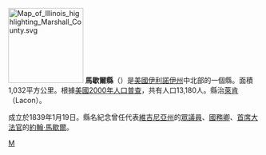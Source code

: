 {{unreferenced|time=2019-02-26T10:30:52+00:00}}
{{noteTA
|T=zh-hans:马歇尔县 (伊利诺伊州);zh-hk:馬歇爾縣 (伊利諾伊州);zh-tw:馬歇爾郡 (伊利諾州);
}}

{{Otheruses|馬歇爾縣|subject=美國伊利諾伊州的一個縣|other=同名的縣}}
[[File:Map_of_Illinois_highlighting_Marshall_County.svg|150px]]
'''馬歇爾縣'''（{{lang-en|Marshall County}}）是[[美國|美國]][[伊利諾伊州|伊利諾伊州]]中北部的一個縣。面積1,032平方公里。根據[[美國2000年人口普查|美國2000年人口普查]]，共有人口13,180人。縣治[[萊肯_(伊利諾伊州)|萊肯]]（Lacon）。

成立於1839年1月19日。縣名紀念曾任代表[[維吉尼亞州|維吉尼亞州]]的[[美國眾議院|眾議員]]、[[美國國務卿|國務卿]]、[[美國首席大法官|首席大法官]]的[[約翰·馬歇爾|約翰·馬歇爾]]。

{{伊利诺伊州}}
{{馬歇爾縣 (伊利諾伊州)}}
{{DEFAULTSORT:Marshall County, Illinois}}
[[Category:伊利諾州行政區劃|M]]
{{Illinois-stub}}
